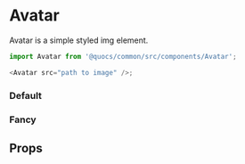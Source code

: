 



<Meta title="Themes|boss-care/Components/Avatar" component={Avatar} />

# Avatar

Avatar is a simple styled img element.

```js
import Avatar from '@quocs/common/src/components/Avatar';

<Avatar src="path to image" />;
```

### Default

<Preview>
  <Story name="Default">
    <Theme>
      <Avatar src={male} srcSet={`${male} 1x, ${malex2} 2x`} />
    </Theme>
  </Story>
</Preview>

### Fancy

<Preview>
  <Story name="Fancy">
    <Theme>
      <Avatar fancy src={female} srcSet={`${female} 1x, ${femalex2} 2x`} />
    </Theme>
  </Story>
</Preview>

## Props

<Props of={Avatar} />
